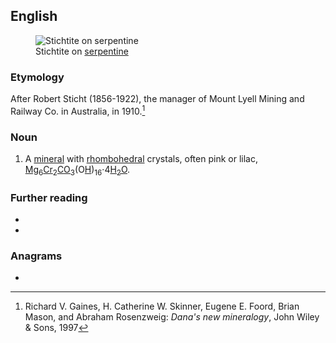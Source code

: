 ==English==
[[Image:Stichtite on serpentine Basic hydrous magnesium chromate and carbonate New Amianthus Mine Transvaal South Africa 1623.jpg|thumb|Stichtite on [[serpentine]]]]

===Etymology===
After Robert Sticht (1856-1922), the manager of Mount Lyell Mining and Railway Co. in Australia, in 1910.<ref>Richard V. Gaines, H. Catherine W. Skinner, Eugene E. Foord, Brian Mason, and Abraham Rosenzweig: ''Dana's new mineralogy'', John Wiley & Sons, 1997</ref>

===Noun===
{{en-noun}}

# {{lb|en|mineral}} A [[mineral]] with [[rhombohedral]] crystals, often pink or lilac, [[magnesium|Mg]]<sub>6</sub>[[chromium|Cr]]<sub>2</sub>[[carbon|C]][[oxygen|O]]<sub>3</sub>(O[[hydrogen|H]])<sub>16</sub>·4[[water|H<sub>2</sub>O]].

===Further reading===
* {{R:WebMineral}}
* {{R:mindat}}
<references/>

===Anagrams===
* {{anagrams|en|titchiest}}